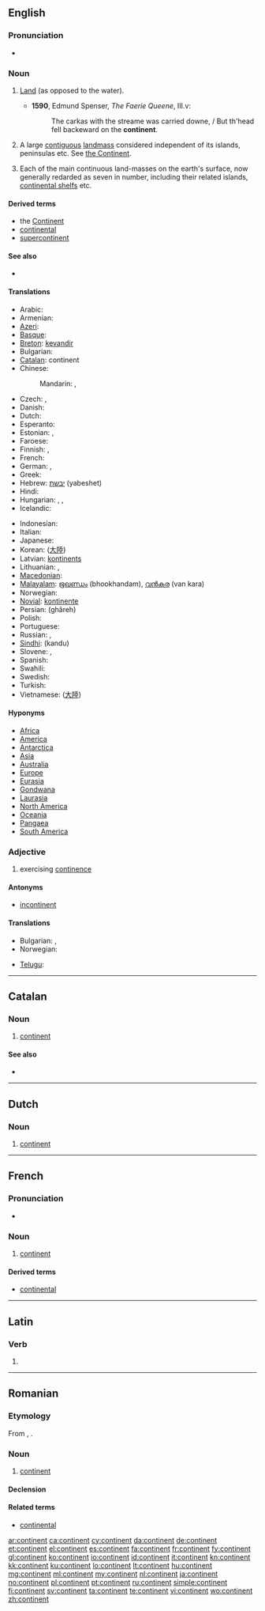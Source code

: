 {{wikipedia}}
{{also|Continent}}
==English==

===Pronunciation===
* {{audio|en-us-continent.ogg|Audio (US)}}

===Noun===
{{en-noun}}

# {{obsolete}} [[land|Land]] (as opposed to the water).
#* '''1590''', Edmund Spenser, ''The Faerie Queene'', III.v:
#*: The carkas with the streame was carried downe, / But th'head fell backeward on the '''continent'''.
# {{obsolete|_|in general sense}} A large [[contiguous]] [[landmass]] considered independent of its islands, peninsulas etc. See [[Continent|the Continent]].
# Each of the main continuous land-masses on the earth's surface, now generally redarded as seven in number, including their related islands, [[continental shelf]]s etc.

====Derived terms====
* the [[Continent]]
* [[continental]]
* [[supercontinent]]

====See also====
* {{list|en|continents}}

====Translations====
{{trans-top|each of main land-masses on earth's surface}}
* Arabic: {{t|ar|قارة|f|tr=qaarra}}
* Armenian: {{t-|hy|մայրցամաք|tr=mayrc'amak'}}
* [[Azeri]]: {{t|az|qitə}}
* [[Basque]]: {{t|eu|kontinente|xs=Basque}}
* [[Breton]]: [[kevandir]] {{m}}
* Bulgarian: {{t+|bg|континент|m}}
* [[Catalan]]: continent {{m}}
* Chinese:
*: Mandarin: {{t-|cmn|大陸|sc=Hani}}, {{t-|cmn|大陆|tr=dàlù|sc=Hani}}
* Czech: {{t-|cs|kontinent|m}}, {{t-|cs|světadíl|m}}
* Danish: {{t-|da|kontinent}}
* Dutch: {{t+|nl|continent|n}}
* Esperanto: {{t+|eo|kontinento|xs=Esperanto}}
* Estonian: {{t-|et|maailmajagu}}, {{t|et|manner}}
* Faroese: {{t|fo|heimspartur|m}}
* Finnish: {{t+|fi|maanosa}}, {{t+|fi|manner}}
* French: {{t+|fr|continent|m}}
* German: {{t+|de|Kontinent|m}}, {{t+|de|Erdteil|m}}
* Greek: {{t+|el|ήπειρος|f|tr=ípeiros}}
* Hebrew: [[יבשת]] (yabeshet) {{f}}
* Hindi: {{t-|hi|महाद्वीप|xs=Hindi}}
* Hungarian: {{t+|hu|kontinens}}, {{t+|hu|földrész}}, {{t|hu|világrész}}
* Icelandic: {{t+|is|heimsálfa|f}}
{{trans-mid}}
* Indonesian: {{t+|id|benua|xs=Indonesian}}
* Italian: {{t+|it|continente|m}}
* Japanese: {{t+|ja|大陸|tr=たいりく, tairikú}}
* Korean: {{t|ko|대륙|tr=daeryuk|sc=Hang}} ([[大陸]])
* Latvian: [[kontinents]] {{m}}
* Lithuanian: {{t+|lt|žemynas|m|xs=Lithuanian}}, {{t+|lt|kontinentas|m|xs=Lithuanian}}
* [[Macedonian]]: {{t-|mk|континент|m|tr=kontinént}}
* [[Malayalam]]: [[ഭൂഖണ്ഡം]] (bhookhandam), [[വന്‍കര]] (van kara)
* Norwegian: {{t-|no|kontinent|n}}
* [[Novial]]: [[kontinente]]
* Persian: {{fa-Arab|[[قاره]]}} (ghâreh)
* Polish: {{t+|pl|kontynent|m}}
* Portuguese: {{t+|pt|continente|m}}
* Russian: {{t+|ru|континент|m|tr=kontinént}}, {{t+|ru|материк|m|tr=materík}}
* [[Sindhi]]: {{sd-Arab|[[کَنڊُ]]}} (kandu) {{m}}
* Slovene: {{t+|sl|celina|f}}, {{t+|sl|kontinent|m}}
* Spanish: {{t+|es|continente|m}}
* Swahili: {{t-|sw|bara|xs=Swahili}}
* Swedish: {{t+|sv|kontinent}}
* Turkish: {{t+|tr|kıta}}
* Vietnamese: {{t+|vi|đại lục|xs=Vietnamese}} ([[大陸]])
{{trans-bottom}}

====Hyponyms====
* [[Africa]]
* [[America]]
* [[Antarctica]]
* [[Asia]]
* [[Australia]]
* [[Europe]]
* [[Eurasia]]
* [[Gondwana]]
* [[Laurasia]]
* [[North America]]
* [[Oceania]]
* [[Pangaea]]
* [[South America]]

===Adjective===
{{en-adj}}

# exercising [[continence]]

====Antonyms====
* [[incontinent]]

====Translations====
{{trans-top|exercising continence}}
* Bulgarian: {{t+|bg|умерен}}, {{t|bg|сдържан}}
* Norwegian: {{t-|no|kontinent}}
{{trans-mid}}
* [[Telugu]]: {{t|te|ఖండము|tr=khanḍamu}}
{{trans-bottom}}

----
==Catalan==
===Noun===
{{ca-noun|m}}

# [[#English|continent]]

====See also====
* {{list|ca|continents}}

----
==Dutch==

===Noun===
{{nl-noun|g=n||*}}

# [[#English|continent]]

----

==French==

===Pronunciation===
* {{audio|Fr-continent.ogg|Audio}}

===Noun===
{{fr-noun|m}}

# [[#English|continent]]

====Derived terms====
* [[continental]]

----

==Latin==

===Verb===
{{la-verb-form|continent}}

# {{conjugation of|[[contineo#Latin|contineō]]||3|p|pres|act|ind}}

----

==Romanian==

===Etymology===
From {{etyl|la|ro}} {{term|continens}}, {{etyl|fr|ro}} {{term|continent|lang=fr}}.

===Noun===
{{ro-noun|n|continente}}

# [[#English|continent]]

====Declension====
{{ro-noun-n|pl=continente|def=continentul}}

====Related terms====
* [[continental]]

[[ar:continent]]
[[ca:continent]]
[[cy:continent]]
[[da:continent]]
[[de:continent]]
[[et:continent]]
[[el:continent]]
[[es:continent]]
[[fa:continent]]
[[fr:continent]]
[[fy:continent]]
[[gl:continent]]
[[ko:continent]]
[[io:continent]]
[[id:continent]]
[[it:continent]]
[[kn:continent]]
[[kk:continent]]
[[ku:continent]]
[[lo:continent]]
[[lt:continent]]
[[hu:continent]]
[[mg:continent]]
[[ml:continent]]
[[my:continent]]
[[nl:continent]]
[[ja:continent]]
[[no:continent]]
[[pl:continent]]
[[pt:continent]]
[[ru:continent]]
[[simple:continent]]
[[fi:continent]]
[[sv:continent]]
[[ta:continent]]
[[te:continent]]
[[vi:continent]]
[[wo:continent]]
[[zh:continent]]